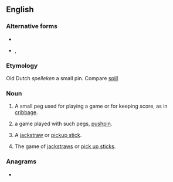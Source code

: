 ==English==

===Alternative forms===
* {{l|en|spelican}}
* {{l|en|spillikin}}, {{l|en|spilliken}}

===Etymology===
Old Dutch ''spelleken'' a small pin. Compare [[spill]]

===Noun===
{{en-noun}}

# {{lb|en|cribbage}} A small peg used for playing a game or for keeping score, as in [[cribbage]].
# {{lb|en|in the plural}} a game played with such pegs, [[pushpin]].
# A [[jackstraw]] or [[pickup stick]].
# {{lb|en|in the plural}} The game of [[jackstraw]]s or [[pick up sticks]].

===Anagrams===
* {{anagrams|en|a=iiiklnps|Lipinski}}